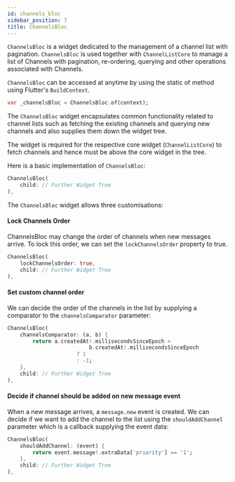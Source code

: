 ```yaml
---
id: channels_bloc
sidebar_position: 7
title: ChannelsBloc
---
```


`ChannelsBloc` is a widget dedicated to the management of a channel list with pagination.
`ChannelsBloc` is used together with `ChannelListCore` to manage a list of
Channels with pagination, re-ordering, querying and other operations
associated with Channels.

`ChannelsBloc` can be accessed at anytime by using the static of method
using Flutter's `BuildContext`.

```dart
var _channelsBloc = ChannelsBloc.of(context);
```

The `ChannelsBloc` widget encapsulates common functionality related to channel lists such as fetching
the existing channels and querying new channels and also supplies them down the widget tree.

The widget is required for the respective core widget (`ChannelListCore`) to fetch channels and hence
must be above the core widget in the tree.

Here is a basic implementation of `ChannelsBloc`:

```dart
ChannelsBloc(
    child: // Further Widget Tree
),
```

The `ChannelsBloc` widget allows three customisations:

#### Lock Channels Order

ChannelsBloc may change the order of channels when new messages arrive. To lock this order, we can
set the `lockChannelsOrder` property to true.

```dart
ChannelsBloc(
    lockChannelsOrder: true,
    child: // Further Widget Tree
),
```

#### Set custom channel order

We can decide the order of the channels in the list by supplying a comparator to the `channelsComparator`
parameter:

```dart
ChannelsBloc(
    channelsComparator: (a, b) {
        return a.createdAt!.millisecondsSinceEpoch >
                          b.createdAt!.millisecondsSinceEpoch
                      ? 1
                      : -1;
    },
    child: // Further Widget Tree
),
```

#### Decide if channel should be added on new message event

When a new message arrives, a `message.new` event is created. We can decide if we want to add the channel
to the list using the `shouldAddChannel` parameter which is a callback supplying the event data:

```dart
ChannelsBloc(
    shouldAddChannel: (event) {
        return event.message!.extraData['priority'] == '1';
    },
    child: // Further Widget Tree
),
```